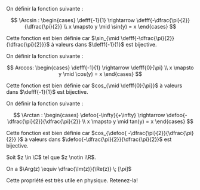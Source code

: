 

<Item type='definition' titre='Arcsin'>

On définir la fonction suivante :

$$
\Arcsin : 
\begin{cases}
	\defff{-1}{1} \rightarrow \defff{-\dfrac{\pi}{2}}{\dfrac{\pi}{2}}
	\\
	x \mapsto y  \mid \sin(y) = x 
\end{cases}
$$

Cette fonction est bien définie car $\sin_{\mid \defff{-\dfrac{\pi}{2}}{\dfrac{\pi}{2}}}$ à valeurs dans $\defff{-1}{1}$ est bijective.
</Item> 



<Item type='definition' titre='Arccos'>

On définir la fonction suivante :

$$
Arccos: 
\begin{cases}
	\defff{-1}{1} \rightarrow \defff{0}{\pi}
	\\
	x \mapsto y  \mid \cos(y) = x 
\end{cases}
$$

Cette fonction est bien définie car $cos_{\mid \defff{0}{\pi}}$ à valeurs dans $\defff{-1}{1}$ est bijective.
</Item> 


<Item type='definition' titre='Arctan'>

On définir la fonction suivante :

$$
\Arctan : 
\begin{cases}
	\defoo{-\infty}{+\infty} \rightarrow \defoo{-\dfrac{\pi}{2}}{\dfrac{\pi}{2}}
	\\ 
	x \mapsto y  \mid tan(y) = x 
\end{cases}
$$

Cette fonction est bien définie car $cos_{\defoo{ -\dfrac{\pi}{2}}{\dfrac{\pi}{2}} }$ à valeurs dans $\defoo{-\dfrac{\pi}{2}}{\dfrac{\pi}{2}}$ est bijective.
</Item> 


<Item type='proposition' titre="argument d'un complexe">

Soit $z \in \C$ tel que $z \notin i\R$.

On a $\Arg(z) \equiv  \dfrac{\Im(z)}{\Re(z)} \; [\pi]$
</Item>


<Remarque titre=''>

Cette propriété est très utile en physique. Retenez-la!
</Remarque>